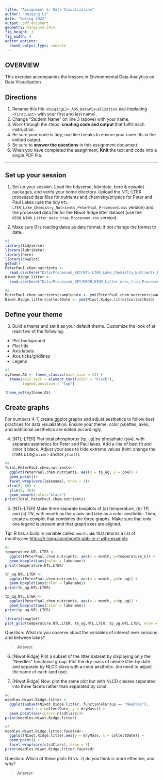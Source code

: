 ```yaml
---
title: "Assignment 5: Data Visualization"
author: "Ruiqing Li"
date: "Spring 2023"
output: pdf_document
geometry: margin=2.54cm
fig_height: 3
fig_width: 4
editor_options: 
  chunk_output_type: console
---
```


## OVERVIEW

This exercise accompanies the lessons in Environmental Data Analytics on Data Visualization 

## Directions
1.  Rename this file `<RuiqingLi>_A05_DataVisualization.Rmd` (replacing `<FirstLast>` with your first and last name).
2. Change "Student Name" on line 3 (above) with your name.
3. Work through the steps, **creating code and output** that fulfill each instruction.
4. Be sure your code is tidy; use line breaks to ensure your code fits in the knitted output.
5. Be sure to **answer the questions** in this assignment document.
6. When you have completed the assignment, **Knit** the text and code into a single PDF file.

---

## Set up your session 

1. Set up your session. Load the tidyverse, lubridate, here & cowplot packages, and verify your home directory. Upload the NTL-LTER processed data files for nutrients and chemistry/physics for Peter and Paul Lakes (use the tidy `NTL-LTER_Lake_Chemistry_Nutrients_PeterPaul_Processed.csv` version) and the processed data file for the Niwot Ridge litter dataset (use the `NEON_NIWO_Litter_mass_trap_Processed.csv` version). 

2. Make sure R is reading dates as date format; if not change the format to date.

```r
#1 
library(tidyverse)
library(lubridate)
library(here)
library(cowplot)
getwd()
PeterPaul.chem.nutrients <- 
  read.csv(here("Data/Processed_KEY/NTL-LTER_Lake_Chemistry_Nutrients_PeterPaul_Processed.csv"), stringsAsFactors = TRUE)
Niwot.Ridge.litter <-
  read.csv(here("Data/Processed_KEY/NEON_NIWO_Litter_mass_trap_Processed.csv"), stringsAsFactors = TRUE)

#2 
PeterPaul.chem.nutrients$sampledate <- ymd(PeterPaul.chem.nutrients$sampledate)
Niwot.Ridge.litter$collectDate <- ymd(Niwot.Ridge.litter$collectDate)
```
## Define your theme
3. Build a theme and set it as your default theme. Customize the look of at least two of the following: 
 * Plot background
 * Plot title
 * Axis labels
 * Axis ticks/gridlines
 * Legend

```r
#3
mytheme.A5 <- theme_classic(base_size = 14) +
  theme(axis.text = element_text(color = "black"), 
        legend.position = "top")

theme_set(mytheme.A5)
```

## Create graphs
For numbers 4-7, create ggplot graphs and adjust aesthetics to follow best practices for data visualization. Ensure your theme, color palettes, axes, and additional aesthetics are edited accordingly.

4. [NTL-LTER] Plot total phosphorus (`tp_ug`) by phosphate (`po4`), with separate aesthetics for Peter and Paul lakes. Add a line of best fit and color it black. Adjust your axes to hide extreme values (hint: change the limits using `xlim()` and/or `ylim()`).

```r
#4 
Total.PeterPaul.chem.nutrients<- 
  ggplot(PeterPaul.chem.nutrients, aes(x = tp_ug, y = po4)) +
  geom_point()+
  facet_wrap(vars(lakename), nrow = 3)+
 xlim(0, 80) +
  ylim(0, 30)+
  geom_smooth(color="black")
print(Total.PeterPaul.chem.nutrients)
```

5. [NTL-LTER] Make three separate boxplots of (a) temperature, (b) TP, and (c) TN, with month as the x axis and lake as a color aesthetic. Then, create a cowplot that combines the three graphs. Make sure that only one legend is present and that graph axes are aligned. 

Tip: R has a build in variable called `month.abb` that returns a list of months;see <https://r-lang.com/month-abb-in-r-with-example>

```r
#5 
temperature.NTL.LTER <-
  ggplot(PeterPaul.chem.nutrients, aes(x = month, y=temperature_C)) +
  geom_boxplot(aes(color = lakename))
print(temperature.NTL.LTER)

tn_ug.NTL.LTER <-
  ggplot(PeterPaul.chem.nutrients, aes(x = month, y=tn_ug)) +
  geom_boxplot(aes(color = lakename))
print(tn_ug.NTL.LTER)

tp_ug.NTL.LTER <-
  ggplot(PeterPaul.chem.nutrients, aes(x = month, y=tp_ug)) +
  geom_boxplot(aes(color = lakename))
print(tp_ug.NTL.LTER)

library(cowplot)
plot_grid(temperature.NTL.LTER, tn_ug.NTL.LTER, tp_ug.NTL.LTER, nrow = 2, align = 'h', rel_heights = c(1.25, 1))
```

Question: What do you observe about the variables of interest over seasons and between lakes? 

> Answer: 

6. [Niwot Ridge] Plot a subset of the litter dataset by displaying only the "Needles" functional group. Plot the dry mass of needle litter by date and separate by NLCD class with a color aesthetic. (no need to adjust the name of each land use)

7. [Niwot Ridge] Now, plot the same plot but with NLCD classes separated into three facets rather than separated by color. 

```r
#6
needles.Niwot.Ridge.litter <- 
  ggplot(subset(Niwot.Ridge.litter, functionalGroup == "Needles"), 
         aes( x = collectDate, y = dryMass)) + 
  geom_point(aes(color= nlcdClass))+
print(needles.Niwot.Ridge.litter)
```

```r
#7
needles.Niwot.Ridge.litter.faceted<-
  ggplot(Niwot.Ridge.litter,aes(y = dryMass, x = collectDate)) +
  geom_point() +
  facet_wrap(vars(nlcdClass), nrow = 3)
print(needles.Niwot.Ridge.litter.faceted)

```
Question: Which of these plots (6 vs. 7) do you think is more effective, and why? 

> Answer: